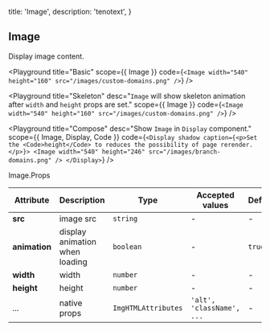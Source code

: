 
  title: 'Image',
  description: 'tenotext',
}

## Image

Display image content.

<Playground
  title="Basic"
  scope={{ Image }}
  code={`
<Image width="540" height="160" src="/images/custom-domains.png" />
`} />

<Playground
  title="Skeleton"
  desc="`Image` will show skeleton animation after `width` and `height` props are set."
  scope={{ Image }}
  code={`
<Image width="540" height="160" src="/images/custom-domains.png" />
`} />

<Playground
  title="Compose"
  desc="Show `Image` in `Display` component."
  scope={{ Image, Display, Code }}
  code={`
<Display shadow caption={<p>Set the <Code>height</Code> to reduces the possibility of page rerender.</p>}>
  <Image width="540" height="246" src="/images/branch-domains.png" />
</Display>
`} />

<Attributes edit="/pages/docs/components/image.mdx">
<Attributes.Title>Image.Props</Attributes.Title>

| Attribute | Description | Type | Accepted values | Default
| ---------- | ---------- | ---- |  -------------- | ------ |
| **src** | image src | `string` | - | - |
| **animation** | display animation when loading  | `boolean` | - | `true` |
| **width** | width | `number` | - | - |
| **height** | height | `number` | - | - |
| ... | native props | `ImgHTMLAttributes` | `'alt', 'className', ...` | - |

</Attributes>

